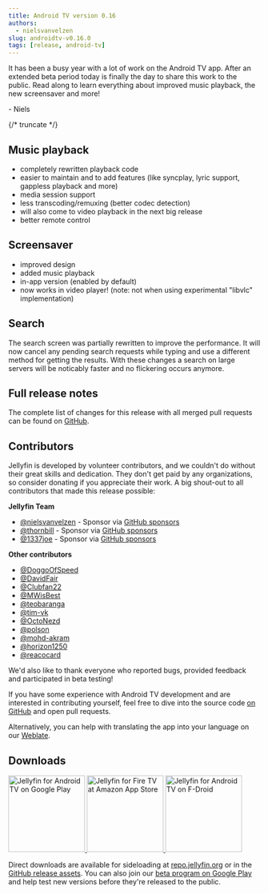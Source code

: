 ```yaml
---
title: Android TV version 0.16
authors:
  - nielsvanvelzen
slug: androidtv-v0.16.0
tags: [release, android-tv]
---
```


It has been a busy year with a lot of work on the Android TV app. After an extended beta period today is finally the day to share this work to the public. Read along to learn everything about improved music playback, the new screensaver and more!

\- Niels

{/* truncate */}

## Music playback

- completely rewritten playback code
- easier to maintain and to add features (like syncplay, lyric support, gappless playback and more)
- media session support
- less transcoding/remuxing (better codec detection)
- will also come to video playback in the next big release
- better remote control

## Screensaver

- improved design
- added music playback
- in-app version (enabled by default)
- now works in video player! (note: not when using experimental "libvlc" implementation)

## Search

The search screen was partially rewritten to improve the performance. It will now cancel any pending search requests while typing and use
a different method for getting the results. With these changes a search on large servers will be noticably faster and no flickering occurs
anymore.

## Full release notes

The complete list of changes for this release with all merged pull requests can be found on [GitHub](https://github.com/jellyfin/jellyfin-androidtv/releases/tag/v0.16.0).

## Contributors

Jellyfin is developed by volunteer contributors, and we couldn't do without their great skills and dedication. They don't get paid by any organizations, so consider donating if you appreciate their work. A big shout-out to all contributors that made this release possible:

**Jellyfin Team**

- [@nielsvanvelzen](https://github.com/nielsvanvelzen) - Sponsor via [GitHub sponsors](https://github.com/sponsors/nielsvanvelzen)
- [@thornbill](https://github.com/thornbill) - Sponsor via [GitHub sponsors](https://github.com/sponsors/thornbill)
- [@1337joe](https://github.com/1337joe) - Sponsor via [GitHub sponsors](https://github.com/sponsors/1337joe)

**Other contributors**

- [@DoggoOfSpeed](https://github.com/DoggoOfSpeed)
- [@DavidFair](https://github.com/DavidFair)
- [@Clubfan22](https://github.com/Clubfan22)
- [@MWisBest](https://github.com/MWisBest)
- [@teobaranga](https://github.com/teobaranga)
- [@tim\-vk](https://github.com/tim\-vk)
- [@OctoNezd](https://github.com/OctoNezd)
- [@polson](https://github.com/polson)
- [@mohd\-akram](https://github.com/mohd\-akram)
- [@horizon1250](https://github.com/horizon1250)
- [@reacocard](https://github.com/reacocard)

We'd also like to thank everyone who reported bugs, provided feedback and participated in beta testing!

If you have some experience with Android TV development and are interested in contributing yourself,
feel free to dive into the source code [on GitHub](https://github.com/jellyfin/jellyfin-androidtv) and open pull requests.

Alternatively, you can help with translating the app into your language on our [Weblate](https://translate.jellyfin.org/engage/jellyfin-android/).

## Downloads

<a className='margin-right--md' href='https://play.google.com/store/apps/details?id=org.jellyfin.androidtv'>
  <img width='153' alt='Jellyfin for Android TV on Google Play' src='/images/store-icons/google-play.png' />
</a>

<a className='margin-right--md' href='https://www.amazon.com/gp/product/B07TX7Z725'>
  <img width='153' alt='Jellyfin for Fire TV at Amazon App Store' src='/images/store-icons/amazon.png' />
</a>

<a href='https://f-droid.org/en/packages/org.jellyfin.androidtv/'>
  <img width='153' alt='Jellyfin for Android TV on F-Droid' src='/images/store-icons/fdroid.png' />
</a>

Direct downloads are available for sideloading at [repo.jellyfin.org](https://repo.jellyfin.org/releases/client/androidtv/)
or in the [GitHub release assets](https://github.com/jellyfin/jellyfin-androidtv/releases/tag/v0.16.0).
You can also join our [beta program on Google Play](https://play.google.com/apps/testing/org.jellyfin.androidtv) and help test new versions before they're released to the public.
